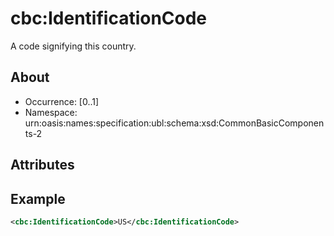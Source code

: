 
# cbc:IdentificationCode

A code signifying this country.

## About

- Occurrence: [0..1]
- Namespace: urn:oasis:names:specification:ubl:schema:xsd:CommonBasicComponents-2

## Attributes

## Example

```xml
<cbc:IdentificationCode>US</cbc:IdentificationCode>
